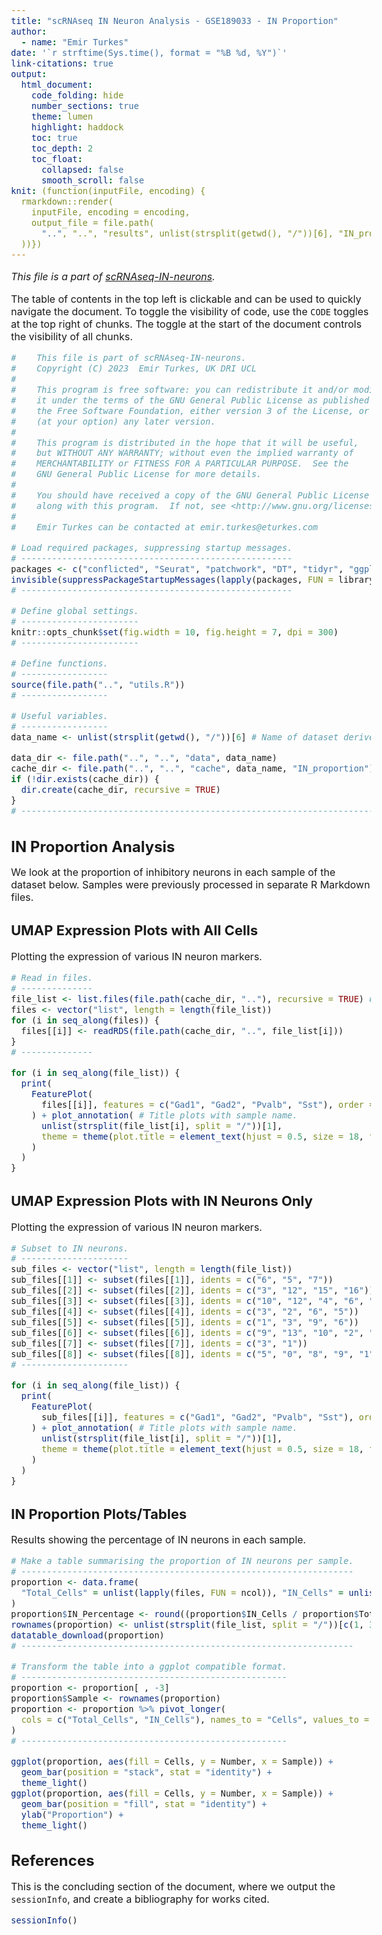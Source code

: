 ```yaml
---
title: "scRNAseq IN Neuron Analysis - GSE189033 - IN Proportion"
author:
  - name: "Emir Turkes"
date: '`r strftime(Sys.time(), format = "%B %d, %Y")`'
link-citations: true
output:
  html_document:
    code_folding: hide
    number_sections: true
    theme: lumen
    highlight: haddock
    toc: true
    toc_depth: 2
    toc_float:
      collapsed: false
      smooth_scroll: false
knit: (function(inputFile, encoding) {
  rmarkdown::render(
    inputFile, encoding = encoding,
    output_file = file.path(
      "..", "..", "results", unlist(strsplit(getwd(), "/"))[6], "IN_proportion_GSE189033.html"
  ))})
---
```


<style type="text/css">
body {font-size: 16px;}
h1.title {font-size: 35px;}
h1 {font-size: 24px;}
h2 {font-size: 22px;}
.toc-content {padding-left: 0px; padding-right: 0px;}
div.tocify {width: 100%;}
.tocify-subheader .tocify-item {font-size: 0.95em; padding-left: 25px; text-indent: 0;}
div.main-container {max-width: none; width: 100%;}
</style>

*This file is a part of [scRNAseq-IN-neurons](https://github.com/eturkes/scRNAseq-IN-neurons).*

The table of contents in the top left is clickable and can be used to quickly navigate the document.
To toggle the visibility of code, use the `CODE` toggles at the top right of chunks.
The toggle at the start of the document controls the visibility of all chunks.

```r
#    This file is part of scRNAseq-IN-neurons.
#    Copyright (C) 2023  Emir Turkes, UK DRI UCL
#
#    This program is free software: you can redistribute it and/or modify
#    it under the terms of the GNU General Public License as published by
#    the Free Software Foundation, either version 3 of the License, or
#    (at your option) any later version.
#
#    This program is distributed in the hope that it will be useful,
#    but WITHOUT ANY WARRANTY; without even the implied warranty of
#    MERCHANTABILITY or FITNESS FOR A PARTICULAR PURPOSE.  See the
#    GNU General Public License for more details.
#
#    You should have received a copy of the GNU General Public License
#    along with this program.  If not, see <http://www.gnu.org/licenses/>.
#
#    Emir Turkes can be contacted at emir.turkes@eturkes.com

# Load required packages, suppressing startup messages.
# -----------------------------------------------------
packages <- c("conflicted", "Seurat", "patchwork", "DT", "tidyr", "ggplot2")
invisible(suppressPackageStartupMessages(lapply(packages, FUN = library, character.only = TRUE)))
# -----------------------------------------------------

# Define global settings.
# -----------------------
knitr::opts_chunk$set(fig.width = 10, fig.height = 7, dpi = 300)
# -----------------------

# Define functions.
# -----------------
source(file.path("..", "utils.R"))
# -----------------

# Useful variables.
# -----------------
data_name <- unlist(strsplit(getwd(), "/"))[6] # Name of dataset derived from path.

data_dir <- file.path("..", "..", "data", data_name)
cache_dir <- file.path("..", "..", "cache", data_name, "IN_proportion") # Store intermediate data objects here.
if (!dir.exists(cache_dir)) {
  dir.create(cache_dir, recursive = TRUE)
}
# -------------------------------------------------------------------------
```

# IN Proportion Analysis

We look at the proportion of inhibitory neurons in each sample of the dataset below.
Samples were previously processed in separate R Markdown files.

## UMAP Expression Plots with All Cells

Plotting the expression of various IN neuron markers.

```r
# Read in files.
# --------------
file_list <- list.files(file.path(cache_dir, ".."), recursive = TRUE) # Processed Seurats stored in cache.
files <- vector("list", length = length(file_list))
for (i in seq_along(files)) {
  files[[i]] <- readRDS(file.path(cache_dir, "..", file_list[i]))
}
# --------------

for (i in seq_along(file_list)) {
  print(
    FeaturePlot(
      files[[i]], features = c("Gad1", "Gad2", "Pvalb", "Sst"), order = TRUE, cols = c("lightgrey", "red")
    ) + plot_annotation( # Title plots with sample name.
      unlist(strsplit(file_list[i], split = "/"))[1],
      theme = theme(plot.title = element_text(hjust = 0.5, size = 18, face = "bold"))
    )
  )
}
```

## UMAP Expression Plots with IN Neurons Only

Plotting the expression of various IN neuron markers.

```r
# Subset to IN neurons.
# ---------------------
sub_files <- vector("list", length = length(file_list))
sub_files[[1]] <- subset(files[[1]], idents = c("6", "5", "7"))
sub_files[[2]] <- subset(files[[2]], idents = c("3", "12", "15", "16"))
sub_files[[3]] <- subset(files[[3]], idents = c("10", "12", "4", "6", "7", "3"))
sub_files[[4]] <- subset(files[[4]], idents = c("3", "2", "6", "5"))
sub_files[[5]] <- subset(files[[5]], idents = c("1", "3", "9", "6"))
sub_files[[6]] <- subset(files[[6]], idents = c("9", "13", "10", "2", "12", "15"))
sub_files[[7]] <- subset(files[[7]], idents = c("3", "1"))
sub_files[[8]] <- subset(files[[8]], idents = c("5", "0", "8", "9", "1"))
# ---------------------

for (i in seq_along(file_list)) {
  print(
    FeaturePlot(
      sub_files[[i]], features = c("Gad1", "Gad2", "Pvalb", "Sst"), order = TRUE, cols = c("lightgrey", "red")
    ) + plot_annotation( # Title plots with sample name.
      unlist(strsplit(file_list[i], split = "/"))[1],
      theme = theme(plot.title = element_text(hjust = 0.5, size = 18, face = "bold"))
    )
  )
}
```

## IN Proportion Plots/Tables

Results showing the percentage of IN neurons in each sample.

```r
# Make a table summarising the proportion of IN neurons per sample.
# -----------------------------------------------------------------
proportion <- data.frame(
  "Total_Cells" = unlist(lapply(files, FUN = ncol)), "IN_Cells" = unlist(lapply(sub_files, FUN = ncol))
)
proportion$IN_Percentage <- round((proportion$IN_Cells / proportion$Total_Cells) * 100)
rownames(proportion) <- unlist(strsplit(file_list, split = "/"))[c(1, 3, 5, 7, 9, 11, 13, 15)]
datatable_download(proportion)
# -----------------------------------------------------------------

# Transform the table into a ggplot compatible format.
# ----------------------------------------------------
proportion <- proportion[ , -3]
proportion$Sample <- rownames(proportion)
proportion <- proportion %>% pivot_longer(
  cols = c("Total_Cells", "IN_Cells"), names_to = "Cells", values_to = "Number"
)
# ----------------------------------------------------

ggplot(proportion, aes(fill = Cells, y = Number, x = Sample)) +
  geom_bar(position = "stack", stat = "identity") +
  theme_light()
ggplot(proportion, aes(fill = Cells, y = Number, x = Sample)) +
  geom_bar(position = "fill", stat = "identity") +
  ylab("Proportion") +
  theme_light()
```

# References

This is the concluding section of the document, where we output the `sessionInfo`, and create a bibliography for works cited.

```r
sessionInfo()
```
